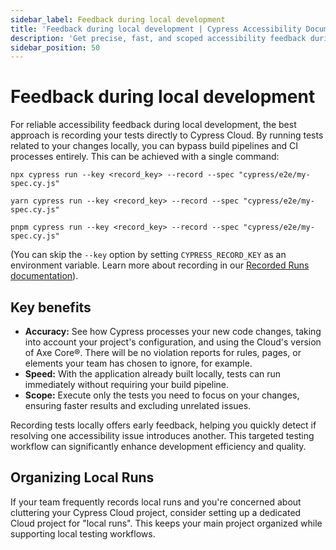 ```yaml
---
sidebar_label: Feedback during local development
title: 'Feedback during local development | Cypress Accessibility Documentation'
description: 'Get precise, fast, and scoped accessibility feedback during local development by recording Cypress tests directly to Cypress Cloud—bypassing CI pipelines and ensuring accurate insights with minimal effort.'
sidebar_position: 50
---
```


<ProductHeading product="accessibility" />

# Feedback during local development

For reliable accessibility feedback during local development, the best approach is recording your tests directly to Cypress Cloud. By running tests related to your changes locally, you can bypass build pipelines and CI processes entirely. This can be achieved with a single command:

<Tabs>
  <TabItem value="npm">

```shell
npx cypress run --key <record_key> --record --spec "cypress/e2e/my-spec.cy.js"
```

  </TabItem>
  <TabItem value="yarn">

```shell
yarn cypress run --key <record_key> --record --spec "cypress/e2e/my-spec.cy.js"
```

  </TabItem>
  <TabItem value="pnpm">

```shell
pnpm cypress run --key <record_key> --record --spec "cypress/e2e/my-spec.cy.js"
```

  </TabItem>
</Tabs>

(You can skip the `--key` option by setting `CYPRESS_RECORD_KEY` as an environment variable. Learn more about recording in our [Recorded Runs documentation](/cloud/features/recorded-runs)).

## Key benefits

- **Accuracy:** See how Cypress processes your new code changes, taking into account your project's configuration, and using the Cloud's version of Axe Core®. There will be no violation reports for rules, pages, or elements your team has chosen to ignore, for example.
- **Speed:** With the application already built locally, tests can run immediately without requiring your build pipeline.
- **Scope:** Execute only the tests you need to focus on your changes, ensuring faster results and excluding unrelated issues.

Recording tests locally offers early feedback, helping you quickly detect if resolving one accessibility issue introduces another. This targeted testing workflow can significantly enhance development efficiency and quality.

## Organizing Local Runs

If your team frequently records local runs and you're concerned about cluttering your Cypress Cloud project, consider setting up a dedicated Cloud project for "local runs". This keeps your main project organized while supporting local testing workflows.
